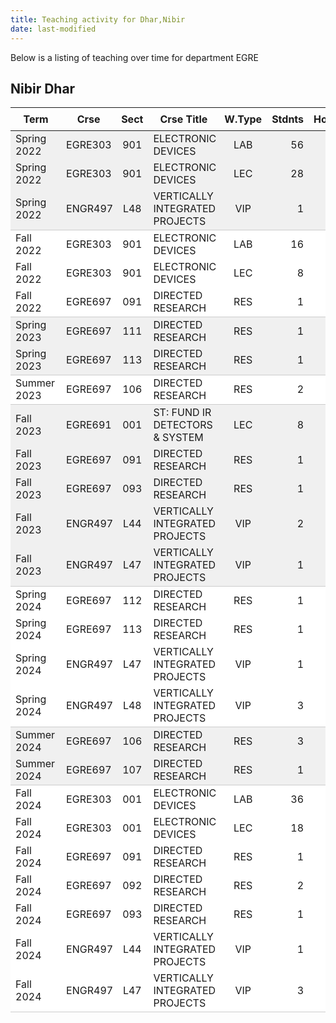 ```yaml
---
title: Teaching activity for Dhar,Nibir
date: last-modified
---
```


Below is a listing of teaching over time for department EGRE


## Nibir Dhar

<style type="text/css">
#T_2836f table {
  width: 100%;
  border-collapse: collapse;
}
#T_2836f th {
  text-align: center;
  padding: 8px;
}
#T_2836f td:nth-child(1) {
  padding-right: 10px;
  text-align: left;
}
#T_2836f td:nth-child(2) {
  padding-right: 5px;
  text-align: left;
}
#T_2836f  td:nth-child(4) {
  padding-right: 5px;
  text-align: left;
}
#T_2836f td:nth-child(3) {
  text-align: center;
}
#T_2836f  td:nth-child(5) {
  text-align: center;
}
#T_2836f td:nth-child(6) {
  text-align: right;
}
#T_2836f  td:nth-child(7) {
  text-align: right;
}
#T_2836f_row0_col0, #T_2836f_row0_col1, #T_2836f_row0_col2, #T_2836f_row0_col3, #T_2836f_row0_col4, #T_2836f_row0_col5, #T_2836f_row0_col6, #T_2836f_row1_col0, #T_2836f_row1_col1, #T_2836f_row1_col2, #T_2836f_row1_col3, #T_2836f_row1_col4, #T_2836f_row1_col5, #T_2836f_row1_col6, #T_2836f_row6_col0, #T_2836f_row6_col1, #T_2836f_row6_col2, #T_2836f_row6_col3, #T_2836f_row6_col4, #T_2836f_row6_col5, #T_2836f_row6_col6, #T_2836f_row9_col0, #T_2836f_row9_col1, #T_2836f_row9_col2, #T_2836f_row9_col3, #T_2836f_row9_col4, #T_2836f_row9_col5, #T_2836f_row9_col6, #T_2836f_row10_col0, #T_2836f_row10_col1, #T_2836f_row10_col2, #T_2836f_row10_col3, #T_2836f_row10_col4, #T_2836f_row10_col5, #T_2836f_row10_col6, #T_2836f_row11_col0, #T_2836f_row11_col1, #T_2836f_row11_col2, #T_2836f_row11_col3, #T_2836f_row11_col4, #T_2836f_row11_col5, #T_2836f_row11_col6, #T_2836f_row12_col0, #T_2836f_row12_col1, #T_2836f_row12_col2, #T_2836f_row12_col3, #T_2836f_row12_col4, #T_2836f_row12_col5, #T_2836f_row12_col6, #T_2836f_row18_col0, #T_2836f_row18_col1, #T_2836f_row18_col2, #T_2836f_row18_col3, #T_2836f_row18_col4, #T_2836f_row18_col5, #T_2836f_row18_col6 {
  background-color: #f0f0f0;
  border-bottom: none;
}
#T_2836f_row2_col0, #T_2836f_row2_col1, #T_2836f_row2_col2, #T_2836f_row2_col3, #T_2836f_row2_col4, #T_2836f_row2_col5, #T_2836f_row2_col6, #T_2836f_row7_col0, #T_2836f_row7_col1, #T_2836f_row7_col2, #T_2836f_row7_col3, #T_2836f_row7_col4, #T_2836f_row7_col5, #T_2836f_row7_col6, #T_2836f_row13_col0, #T_2836f_row13_col1, #T_2836f_row13_col2, #T_2836f_row13_col3, #T_2836f_row13_col4, #T_2836f_row13_col5, #T_2836f_row13_col6, #T_2836f_row19_col0, #T_2836f_row19_col1, #T_2836f_row19_col2, #T_2836f_row19_col3, #T_2836f_row19_col4, #T_2836f_row19_col5, #T_2836f_row19_col6 {
  background-color: #f0f0f0;
  border-bottom: 1px solid #ccc;
}
#T_2836f_row3_col0, #T_2836f_row3_col1, #T_2836f_row3_col2, #T_2836f_row3_col3, #T_2836f_row3_col4, #T_2836f_row3_col5, #T_2836f_row3_col6, #T_2836f_row4_col0, #T_2836f_row4_col1, #T_2836f_row4_col2, #T_2836f_row4_col3, #T_2836f_row4_col4, #T_2836f_row4_col5, #T_2836f_row4_col6, #T_2836f_row14_col0, #T_2836f_row14_col1, #T_2836f_row14_col2, #T_2836f_row14_col3, #T_2836f_row14_col4, #T_2836f_row14_col5, #T_2836f_row14_col6, #T_2836f_row15_col0, #T_2836f_row15_col1, #T_2836f_row15_col2, #T_2836f_row15_col3, #T_2836f_row15_col4, #T_2836f_row15_col5, #T_2836f_row15_col6, #T_2836f_row16_col0, #T_2836f_row16_col1, #T_2836f_row16_col2, #T_2836f_row16_col3, #T_2836f_row16_col4, #T_2836f_row16_col5, #T_2836f_row16_col6, #T_2836f_row20_col0, #T_2836f_row20_col1, #T_2836f_row20_col2, #T_2836f_row20_col3, #T_2836f_row20_col4, #T_2836f_row20_col5, #T_2836f_row20_col6, #T_2836f_row21_col0, #T_2836f_row21_col1, #T_2836f_row21_col2, #T_2836f_row21_col3, #T_2836f_row21_col4, #T_2836f_row21_col5, #T_2836f_row21_col6, #T_2836f_row22_col0, #T_2836f_row22_col1, #T_2836f_row22_col2, #T_2836f_row22_col3, #T_2836f_row22_col4, #T_2836f_row22_col5, #T_2836f_row22_col6, #T_2836f_row23_col0, #T_2836f_row23_col1, #T_2836f_row23_col2, #T_2836f_row23_col3, #T_2836f_row23_col4, #T_2836f_row23_col5, #T_2836f_row23_col6, #T_2836f_row24_col0, #T_2836f_row24_col1, #T_2836f_row24_col2, #T_2836f_row24_col3, #T_2836f_row24_col4, #T_2836f_row24_col5, #T_2836f_row24_col6, #T_2836f_row25_col0, #T_2836f_row25_col1, #T_2836f_row25_col2, #T_2836f_row25_col3, #T_2836f_row25_col4, #T_2836f_row25_col5, #T_2836f_row25_col6 {
  background-color: #ffffff;
  border-bottom: none;
}
#T_2836f_row5_col0, #T_2836f_row5_col1, #T_2836f_row5_col2, #T_2836f_row5_col3, #T_2836f_row5_col4, #T_2836f_row5_col5, #T_2836f_row5_col6, #T_2836f_row8_col0, #T_2836f_row8_col1, #T_2836f_row8_col2, #T_2836f_row8_col3, #T_2836f_row8_col4, #T_2836f_row8_col5, #T_2836f_row8_col6, #T_2836f_row17_col0, #T_2836f_row17_col1, #T_2836f_row17_col2, #T_2836f_row17_col3, #T_2836f_row17_col4, #T_2836f_row17_col5, #T_2836f_row17_col6, #T_2836f_row26_col0, #T_2836f_row26_col1, #T_2836f_row26_col2, #T_2836f_row26_col3, #T_2836f_row26_col4, #T_2836f_row26_col5, #T_2836f_row26_col6 {
  background-color: #ffffff;
  border-bottom: 1px solid #ccc;
}
</style>
<table id="T_2836f">
  <thead>
    <tr>
      <th id="T_2836f_level0_col0" class="col_heading level0 col0" >Term</th>
      <th id="T_2836f_level0_col1" class="col_heading level0 col1" >Crse</th>
      <th id="T_2836f_level0_col2" class="col_heading level0 col2" >Sect</th>
      <th id="T_2836f_level0_col3" class="col_heading level0 col3" >Crse Title</th>
      <th id="T_2836f_level0_col4" class="col_heading level0 col4" >W.Type</th>
      <th id="T_2836f_level0_col5" class="col_heading level0 col5" >Stdnts</th>
      <th id="T_2836f_level0_col6" class="col_heading level0 col6" >Hours</th>
    </tr>
  </thead>
  <tbody>
    <tr>
      <td id="T_2836f_row0_col0" class="data row0 col0" >Spring 2022</td>
      <td id="T_2836f_row0_col1" class="data row0 col1" >EGRE303</td>
      <td id="T_2836f_row0_col2" class="data row0 col2" >901</td>
      <td id="T_2836f_row0_col3" class="data row0 col3" >ELECTRONIC DEVICES</td>
      <td id="T_2836f_row0_col4" class="data row0 col4" >LAB</td>
      <td id="T_2836f_row0_col5" class="data row0 col5" >56</td>
      <td id="T_2836f_row0_col6" class="data row0 col6" >56</td>
    </tr>
    <tr>
      <td id="T_2836f_row1_col0" class="data row1 col0" >Spring 2022</td>
      <td id="T_2836f_row1_col1" class="data row1 col1" >EGRE303</td>
      <td id="T_2836f_row1_col2" class="data row1 col2" >901</td>
      <td id="T_2836f_row1_col3" class="data row1 col3" >ELECTRONIC DEVICES</td>
      <td id="T_2836f_row1_col4" class="data row1 col4" >LEC</td>
      <td id="T_2836f_row1_col5" class="data row1 col5" >28</td>
      <td id="T_2836f_row1_col6" class="data row1 col6" >28</td>
    </tr>
    <tr>
      <td id="T_2836f_row2_col0" class="data row2 col0" >Spring 2022</td>
      <td id="T_2836f_row2_col1" class="data row2 col1" >ENGR497</td>
      <td id="T_2836f_row2_col2" class="data row2 col2" >L48</td>
      <td id="T_2836f_row2_col3" class="data row2 col3" >VERTICALLY INTEGRATED PROJECTS</td>
      <td id="T_2836f_row2_col4" class="data row2 col4" >VIP</td>
      <td id="T_2836f_row2_col5" class="data row2 col5" >1</td>
      <td id="T_2836f_row2_col6" class="data row2 col6" >2</td>
    </tr>
    <tr>
      <td id="T_2836f_row3_col0" class="data row3 col0" >Fall 2022</td>
      <td id="T_2836f_row3_col1" class="data row3 col1" >EGRE303</td>
      <td id="T_2836f_row3_col2" class="data row3 col2" >901</td>
      <td id="T_2836f_row3_col3" class="data row3 col3" >ELECTRONIC DEVICES</td>
      <td id="T_2836f_row3_col4" class="data row3 col4" >LAB</td>
      <td id="T_2836f_row3_col5" class="data row3 col5" >16</td>
      <td id="T_2836f_row3_col6" class="data row3 col6" >16</td>
    </tr>
    <tr>
      <td id="T_2836f_row4_col0" class="data row4 col0" >Fall 2022</td>
      <td id="T_2836f_row4_col1" class="data row4 col1" >EGRE303</td>
      <td id="T_2836f_row4_col2" class="data row4 col2" >901</td>
      <td id="T_2836f_row4_col3" class="data row4 col3" >ELECTRONIC DEVICES</td>
      <td id="T_2836f_row4_col4" class="data row4 col4" >LEC</td>
      <td id="T_2836f_row4_col5" class="data row4 col5" >8</td>
      <td id="T_2836f_row4_col6" class="data row4 col6" >8</td>
    </tr>
    <tr>
      <td id="T_2836f_row5_col0" class="data row5 col0" >Fall 2022</td>
      <td id="T_2836f_row5_col1" class="data row5 col1" >EGRE697</td>
      <td id="T_2836f_row5_col2" class="data row5 col2" >091</td>
      <td id="T_2836f_row5_col3" class="data row5 col3" >DIRECTED RESEARCH</td>
      <td id="T_2836f_row5_col4" class="data row5 col4" >RES</td>
      <td id="T_2836f_row5_col5" class="data row5 col5" >1</td>
      <td id="T_2836f_row5_col6" class="data row5 col6" >3</td>
    </tr>
    <tr>
      <td id="T_2836f_row6_col0" class="data row6 col0" >Spring 2023</td>
      <td id="T_2836f_row6_col1" class="data row6 col1" >EGRE697</td>
      <td id="T_2836f_row6_col2" class="data row6 col2" >111</td>
      <td id="T_2836f_row6_col3" class="data row6 col3" >DIRECTED RESEARCH</td>
      <td id="T_2836f_row6_col4" class="data row6 col4" >RES</td>
      <td id="T_2836f_row6_col5" class="data row6 col5" >1</td>
      <td id="T_2836f_row6_col6" class="data row6 col6" >3</td>
    </tr>
    <tr>
      <td id="T_2836f_row7_col0" class="data row7 col0" >Spring 2023</td>
      <td id="T_2836f_row7_col1" class="data row7 col1" >EGRE697</td>
      <td id="T_2836f_row7_col2" class="data row7 col2" >113</td>
      <td id="T_2836f_row7_col3" class="data row7 col3" >DIRECTED RESEARCH</td>
      <td id="T_2836f_row7_col4" class="data row7 col4" >RES</td>
      <td id="T_2836f_row7_col5" class="data row7 col5" >1</td>
      <td id="T_2836f_row7_col6" class="data row7 col6" >9</td>
    </tr>
    <tr>
      <td id="T_2836f_row8_col0" class="data row8 col0" >Summer 2023</td>
      <td id="T_2836f_row8_col1" class="data row8 col1" >EGRE697</td>
      <td id="T_2836f_row8_col2" class="data row8 col2" >106</td>
      <td id="T_2836f_row8_col3" class="data row8 col3" >DIRECTED RESEARCH</td>
      <td id="T_2836f_row8_col4" class="data row8 col4" >RES</td>
      <td id="T_2836f_row8_col5" class="data row8 col5" >2</td>
      <td id="T_2836f_row8_col6" class="data row8 col6" >6</td>
    </tr>
    <tr>
      <td id="T_2836f_row9_col0" class="data row9 col0" >Fall 2023</td>
      <td id="T_2836f_row9_col1" class="data row9 col1" >EGRE691</td>
      <td id="T_2836f_row9_col2" class="data row9 col2" >001</td>
      <td id="T_2836f_row9_col3" class="data row9 col3" >ST: FUND IR DETECTORS & SYSTEM</td>
      <td id="T_2836f_row9_col4" class="data row9 col4" >LEC</td>
      <td id="T_2836f_row9_col5" class="data row9 col5" >8</td>
      <td id="T_2836f_row9_col6" class="data row9 col6" >24</td>
    </tr>
    <tr>
      <td id="T_2836f_row10_col0" class="data row10 col0" >Fall 2023</td>
      <td id="T_2836f_row10_col1" class="data row10 col1" >EGRE697</td>
      <td id="T_2836f_row10_col2" class="data row10 col2" >091</td>
      <td id="T_2836f_row10_col3" class="data row10 col3" >DIRECTED RESEARCH</td>
      <td id="T_2836f_row10_col4" class="data row10 col4" >RES</td>
      <td id="T_2836f_row10_col5" class="data row10 col5" >1</td>
      <td id="T_2836f_row10_col6" class="data row10 col6" >3</td>
    </tr>
    <tr>
      <td id="T_2836f_row11_col0" class="data row11 col0" >Fall 2023</td>
      <td id="T_2836f_row11_col1" class="data row11 col1" >EGRE697</td>
      <td id="T_2836f_row11_col2" class="data row11 col2" >093</td>
      <td id="T_2836f_row11_col3" class="data row11 col3" >DIRECTED RESEARCH</td>
      <td id="T_2836f_row11_col4" class="data row11 col4" >RES</td>
      <td id="T_2836f_row11_col5" class="data row11 col5" >1</td>
      <td id="T_2836f_row11_col6" class="data row11 col6" >9</td>
    </tr>
    <tr>
      <td id="T_2836f_row12_col0" class="data row12 col0" >Fall 2023</td>
      <td id="T_2836f_row12_col1" class="data row12 col1" >ENGR497</td>
      <td id="T_2836f_row12_col2" class="data row12 col2" >L44</td>
      <td id="T_2836f_row12_col3" class="data row12 col3" >VERTICALLY INTEGRATED PROJECTS</td>
      <td id="T_2836f_row12_col4" class="data row12 col4" >VIP</td>
      <td id="T_2836f_row12_col5" class="data row12 col5" >2</td>
      <td id="T_2836f_row12_col6" class="data row12 col6" >2</td>
    </tr>
    <tr>
      <td id="T_2836f_row13_col0" class="data row13 col0" >Fall 2023</td>
      <td id="T_2836f_row13_col1" class="data row13 col1" >ENGR497</td>
      <td id="T_2836f_row13_col2" class="data row13 col2" >L47</td>
      <td id="T_2836f_row13_col3" class="data row13 col3" >VERTICALLY INTEGRATED PROJECTS</td>
      <td id="T_2836f_row13_col4" class="data row13 col4" >VIP</td>
      <td id="T_2836f_row13_col5" class="data row13 col5" >1</td>
      <td id="T_2836f_row13_col6" class="data row13 col6" >2</td>
    </tr>
    <tr>
      <td id="T_2836f_row14_col0" class="data row14 col0" >Spring 2024</td>
      <td id="T_2836f_row14_col1" class="data row14 col1" >EGRE697</td>
      <td id="T_2836f_row14_col2" class="data row14 col2" >112</td>
      <td id="T_2836f_row14_col3" class="data row14 col3" >DIRECTED RESEARCH</td>
      <td id="T_2836f_row14_col4" class="data row14 col4" >RES</td>
      <td id="T_2836f_row14_col5" class="data row14 col5" >1</td>
      <td id="T_2836f_row14_col6" class="data row14 col6" >6</td>
    </tr>
    <tr>
      <td id="T_2836f_row15_col0" class="data row15 col0" >Spring 2024</td>
      <td id="T_2836f_row15_col1" class="data row15 col1" >EGRE697</td>
      <td id="T_2836f_row15_col2" class="data row15 col2" >113</td>
      <td id="T_2836f_row15_col3" class="data row15 col3" >DIRECTED RESEARCH</td>
      <td id="T_2836f_row15_col4" class="data row15 col4" >RES</td>
      <td id="T_2836f_row15_col5" class="data row15 col5" >1</td>
      <td id="T_2836f_row15_col6" class="data row15 col6" >9</td>
    </tr>
    <tr>
      <td id="T_2836f_row16_col0" class="data row16 col0" >Spring 2024</td>
      <td id="T_2836f_row16_col1" class="data row16 col1" >ENGR497</td>
      <td id="T_2836f_row16_col2" class="data row16 col2" >L47</td>
      <td id="T_2836f_row16_col3" class="data row16 col3" >VERTICALLY INTEGRATED PROJECTS</td>
      <td id="T_2836f_row16_col4" class="data row16 col4" >VIP</td>
      <td id="T_2836f_row16_col5" class="data row16 col5" >1</td>
      <td id="T_2836f_row16_col6" class="data row16 col6" >1</td>
    </tr>
    <tr>
      <td id="T_2836f_row17_col0" class="data row17 col0" >Spring 2024</td>
      <td id="T_2836f_row17_col1" class="data row17 col1" >ENGR497</td>
      <td id="T_2836f_row17_col2" class="data row17 col2" >L48</td>
      <td id="T_2836f_row17_col3" class="data row17 col3" >VERTICALLY INTEGRATED PROJECTS</td>
      <td id="T_2836f_row17_col4" class="data row17 col4" >VIP</td>
      <td id="T_2836f_row17_col5" class="data row17 col5" >3</td>
      <td id="T_2836f_row17_col6" class="data row17 col6" >6</td>
    </tr>
    <tr>
      <td id="T_2836f_row18_col0" class="data row18 col0" >Summer 2024</td>
      <td id="T_2836f_row18_col1" class="data row18 col1" >EGRE697</td>
      <td id="T_2836f_row18_col2" class="data row18 col2" >106</td>
      <td id="T_2836f_row18_col3" class="data row18 col3" >DIRECTED RESEARCH</td>
      <td id="T_2836f_row18_col4" class="data row18 col4" >RES</td>
      <td id="T_2836f_row18_col5" class="data row18 col5" >3</td>
      <td id="T_2836f_row18_col6" class="data row18 col6" >9</td>
    </tr>
    <tr>
      <td id="T_2836f_row19_col0" class="data row19 col0" >Summer 2024</td>
      <td id="T_2836f_row19_col1" class="data row19 col1" >EGRE697</td>
      <td id="T_2836f_row19_col2" class="data row19 col2" >107</td>
      <td id="T_2836f_row19_col3" class="data row19 col3" >DIRECTED RESEARCH</td>
      <td id="T_2836f_row19_col4" class="data row19 col4" >RES</td>
      <td id="T_2836f_row19_col5" class="data row19 col5" >1</td>
      <td id="T_2836f_row19_col6" class="data row19 col6" >1</td>
    </tr>
    <tr>
      <td id="T_2836f_row20_col0" class="data row20 col0" >Fall 2024</td>
      <td id="T_2836f_row20_col1" class="data row20 col1" >EGRE303</td>
      <td id="T_2836f_row20_col2" class="data row20 col2" >001</td>
      <td id="T_2836f_row20_col3" class="data row20 col3" >ELECTRONIC DEVICES</td>
      <td id="T_2836f_row20_col4" class="data row20 col4" >LAB</td>
      <td id="T_2836f_row20_col5" class="data row20 col5" >36</td>
      <td id="T_2836f_row20_col6" class="data row20 col6" >36</td>
    </tr>
    <tr>
      <td id="T_2836f_row21_col0" class="data row21 col0" >Fall 2024</td>
      <td id="T_2836f_row21_col1" class="data row21 col1" >EGRE303</td>
      <td id="T_2836f_row21_col2" class="data row21 col2" >001</td>
      <td id="T_2836f_row21_col3" class="data row21 col3" >ELECTRONIC DEVICES</td>
      <td id="T_2836f_row21_col4" class="data row21 col4" >LEC</td>
      <td id="T_2836f_row21_col5" class="data row21 col5" >18</td>
      <td id="T_2836f_row21_col6" class="data row21 col6" >18</td>
    </tr>
    <tr>
      <td id="T_2836f_row22_col0" class="data row22 col0" >Fall 2024</td>
      <td id="T_2836f_row22_col1" class="data row22 col1" >EGRE697</td>
      <td id="T_2836f_row22_col2" class="data row22 col2" >091</td>
      <td id="T_2836f_row22_col3" class="data row22 col3" >DIRECTED RESEARCH</td>
      <td id="T_2836f_row22_col4" class="data row22 col4" >RES</td>
      <td id="T_2836f_row22_col5" class="data row22 col5" >1</td>
      <td id="T_2836f_row22_col6" class="data row22 col6" >3</td>
    </tr>
    <tr>
      <td id="T_2836f_row23_col0" class="data row23 col0" >Fall 2024</td>
      <td id="T_2836f_row23_col1" class="data row23 col1" >EGRE697</td>
      <td id="T_2836f_row23_col2" class="data row23 col2" >092</td>
      <td id="T_2836f_row23_col3" class="data row23 col3" >DIRECTED RESEARCH</td>
      <td id="T_2836f_row23_col4" class="data row23 col4" >RES</td>
      <td id="T_2836f_row23_col5" class="data row23 col5" >2</td>
      <td id="T_2836f_row23_col6" class="data row23 col6" >12</td>
    </tr>
    <tr>
      <td id="T_2836f_row24_col0" class="data row24 col0" >Fall 2024</td>
      <td id="T_2836f_row24_col1" class="data row24 col1" >EGRE697</td>
      <td id="T_2836f_row24_col2" class="data row24 col2" >093</td>
      <td id="T_2836f_row24_col3" class="data row24 col3" >DIRECTED RESEARCH</td>
      <td id="T_2836f_row24_col4" class="data row24 col4" >RES</td>
      <td id="T_2836f_row24_col5" class="data row24 col5" >1</td>
      <td id="T_2836f_row24_col6" class="data row24 col6" >9</td>
    </tr>
    <tr>
      <td id="T_2836f_row25_col0" class="data row25 col0" >Fall 2024</td>
      <td id="T_2836f_row25_col1" class="data row25 col1" >ENGR497</td>
      <td id="T_2836f_row25_col2" class="data row25 col2" >L44</td>
      <td id="T_2836f_row25_col3" class="data row25 col3" >VERTICALLY INTEGRATED PROJECTS</td>
      <td id="T_2836f_row25_col4" class="data row25 col4" >VIP</td>
      <td id="T_2836f_row25_col5" class="data row25 col5" >1</td>
      <td id="T_2836f_row25_col6" class="data row25 col6" >1</td>
    </tr>
    <tr>
      <td id="T_2836f_row26_col0" class="data row26 col0" >Fall 2024</td>
      <td id="T_2836f_row26_col1" class="data row26 col1" >ENGR497</td>
      <td id="T_2836f_row26_col2" class="data row26 col2" >L47</td>
      <td id="T_2836f_row26_col3" class="data row26 col3" >VERTICALLY INTEGRATED PROJECTS</td>
      <td id="T_2836f_row26_col4" class="data row26 col4" >VIP</td>
      <td id="T_2836f_row26_col5" class="data row26 col5" >3</td>
      <td id="T_2836f_row26_col6" class="data row26 col6" >6</td>
    </tr>
  </tbody>
</table>


